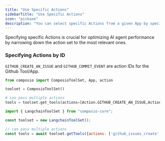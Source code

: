 ```yaml
---
title: "Use Specific Actions"
sidebarTitle: "Use Specific Actions"
icon: "pickaxe"
description: "You can select specific Actions from a given App by specifying action IDs."
---
```


<Tip>Specifying specific Actions is crucial for optimizing AI agent performance by narrowing down the action set to the most relevant ones.</Tip>

### Specifying Actions by ID
`GITHUB_CREATE_AN_ISSUE` and `GITHUB_COMMIT_EVENT` are action IDs for the Github Tool/App.
<CodeGroup>
```python Python
from composio import ComposioToolSet, App, action

toolset = ComposioToolSet()

# can pass multiple actions
tools = toolset.get_tools(actions=[Action.GITHUB_CREATE_AN_ISSUE,Action.GITHUB_COMMIT_EVENT])
```

```javascript Javascript
import { LangchainToolSet } from "composio-core";

const toolset = new LangchainToolSet();

// can pass multiple actions
const tools = await toolset.getTools({actions: ['github_issues_create','github_commit_event']});
```
</CodeGroup>